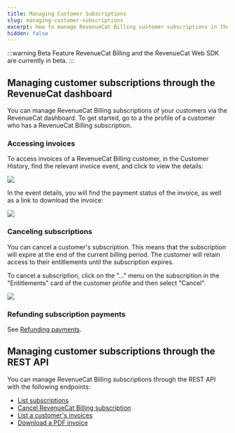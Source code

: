 ```yaml
---
title: Managing Customer Subscriptions
slug: managing-customer-subscriptions
excerpt: How to manage RevenueCat Billing customer subscriptions in the dashboard
hidden: false
---
```

:::warning Beta Feature
RevenueCat Billing and the RevenueCat Web SDK are currently in beta.
:::

## Managing customer subscriptions through the RevenueCat dashboard
You can manage RevenueCat Billing subscriptions of your customers via the RevenueCat dashboard. To get started, go to a the profile of a customer who has a RevenueCat Billing subscription.

### Accessing invoices
To access invoices of a RevenueCat Billing customer, in the Customer History, find the relevant invoice event, and click to view the details:

![](/images/rc-billing/customer-history-invoice.png)

In the event details, you will find the payment status of the invoice, as well as a link to download the invoice:

![](/images/rc-billing/invoice-details.png)

### Canceling subscriptions
You can cancel a customer's subscription. This means that the subscription will expire at the end of the current billing period. The customer will retain access to their entitlements until the subscription expires.

To cancel a subscription, click on the "..." menu on the subscription in the "Entitlements" card of the customer profile and then select "Cancel".

![](/images/refunding-and-cancelling.png)


### Refunding subscription payments
See [Refunding payments](./refunding-payments).

## Managing customer subscriptions through the REST API
You can manage RevenueCat Billing subscriptions through the REST API with the following endpoints:

* [List subscriptions](/api-v2#tag/Customer/operation/list-subscriptions)
* [Cancel RevenueCat Billing subscription](/api-v2#tag/Subscription/operation/cancel-subscription)
* [List a customer's invoices](/api-v2#tag/Invoice/operation/list-customer-invoices)
* [Download a PDF invoice](/api-v2#tag/Invoice/operation/get-invoice)
